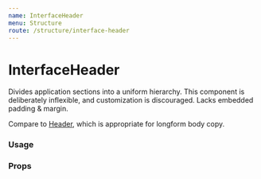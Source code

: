 ```yaml
---
name: InterfaceHeader
menu: Structure
route: /structure/interface-header
---
```



# InterfaceHeader

Divides application sections into a uniform hierarchy. This component is deliberately inflexible, and customization is discouraged. Lacks embedded padding &amp; margin.

Compare to [Header](/core/header), which is appropriate for longform body copy.

### Usage

<Playground>
  <InterfaceHeader title="Page" byline="Connect to a payroll partner" page />
</Playground>

<Playground>
  <InterfaceHeader
    title="Section"
    byline="Create a profile, post jobs, find candidates."
    section
  />
</Playground>

<Playground>
  <InterfaceHeader
    title="Subdivision"
    byline="Email and notification preferences"
    subsection
  />
</Playground>

<Playground>
  <InterfaceHeader
    title="Mini"
    byline="Maecenas sed diam eget risus varius"
    mini
  />
</Playground>

### Props

<Props of={InterfaceHeader} />
